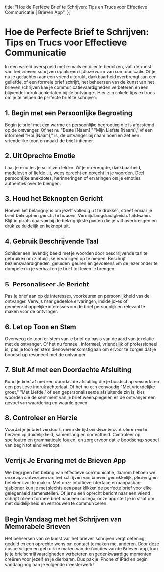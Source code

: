 
  title: "Hoe de Perfecte Brief te Schrijven: Tips en Trucs voor Effectieve Communicatie | Brieven App",
};

# Hoe de Perfecte Brief te Schrijven: Tips en Trucs voor Effectieve Communicatie

<MdxImage src="/blog/write-perfect-letter.jpg" alt="Hoe de Perfecte Brief te Schrijven: Tips en Trucs voor Effectieve Communicatie" width={800} height={700} />

In een wereld overspoeld met e-mails en directe berichten, valt de kunst van het brieven schrijven op als een tijdloze vorm van communicatie. Of je nu je gedachten aan een vriend uitdrukt, dankbaarheid overbrengt aan een geliefde, of een formele brief schrijft, het beheersen van de kunst van het brieven schrijven kan je communicatievaardigheden verbeteren en een blijvende indruk achterlaten bij de ontvanger. Hier zijn enkele tips en trucs om je te helpen de perfecte brief te schrijven:

## 1. Begin met een Persoonlijke Begroeting

Begin je brief met een warme en persoonlijke begroeting die is afgestemd op de ontvanger. Of het nu "Beste [Naam]," "Mijn Liefste [Naam]," of een informeel "Hoi [Naam]," is, de ontvanger bij naam noemen zet een vriendelijke toon en maakt de brief intiemer.

## 2. Uit Oprechte Emotie

Laat je emoties je schrijven leiden. Of je nu vreugde, dankbaarheid, medeleven of liefde uit, wees oprecht en oprecht in je woorden. Deel persoonlijke anekdotes, herinneringen of ervaringen om je emoties authentiek over te brengen.

## 3. Houd het Beknopt en Gericht

Hoewel het belangrijk is om jezelf volledig uit te drukken, streef ernaar je brief beknopt en gericht te houden. Vermijd langdradigheid of afdwalen. Blijf in plaats daarvan bij de belangrijkste punten die je wilt overbrengen en druk ze duidelijk en beknopt uit.

## 4. Gebruik Beschrijvende Taal

Schilder een levendig beeld met je woorden door beschrijvende taal te gebruiken om zintuiglijke ervaringen op te roepen. Beschrijf bezienswaardigheden, geluiden, geuren en gevoelens om de lezer onder te dompelen in je verhaal en je brief tot leven te brengen.

## 5. Personaliseer Je Bericht

Pas je brief aan op de interesses, voorkeuren en persoonlijkheid van de ontvanger. Verwijs naar gedeelde ervaringen, inside jokes of gemeenschappelijke interesses om de brief persoonlijk en relevant te maken voor de ontvanger.

## 6. Let op Toon en Stem

Overweeg de toon en stem van je brief op basis van de aard van je relatie met de ontvanger. Of het nu formeel, informeel, vriendelijk of professioneel is, pas je toon en stem dienovereenkomstig aan om ervoor te zorgen dat je boodschap resoneert met de ontvanger.

## 7. Sluit Af met een Doordachte Afsluiting

Rond je brief af met een doordachte afsluiting die je boodschap versterkt en een positieve indruk achterlaat. Of het nu een eenvoudig "Met vriendelijke groet," "Met Liefde," of een gepersonaliseerde afsluitende zin is, kies woorden die de sentiment van je brief weerspiegelen en de ontvanger een gevoel van waardering en waarde geven.

## 8. Controleer en Herzie

Voordat je je brief verstuurt, neem de tijd om deze te controleren en te herzien op duidelijkheid, samenhang en correctheid. Controleer op spelfouten en grammaticale fouten, en zorg ervoor dat je boodschap soepel van begin tot eind verloopt.

## Verrijk Je Ervaring met de Brieven App

We begrijpen het belang van effectieve communicatie, daarom hebben we onze app ontworpen om het schrijven van brieven gemakkelijk, plezierig en betekenisvol te maken. Met onze intuïtieve interface en aanpasbare sjablonen kun je met slechts een paar klikken de perfecte brief voor elke gelegenheid samenstellen. Of je nu een oprecht bericht naar een vriend schrijft of een formele brief naar een collega, onze app stelt je in staat om met duidelijkheid en vertrouwen te communiceren.

## Begin Vandaag met het Schrijven van Memorabele Brieven

Het beheersen van de kunst van het brieven schrijven vergt oefening, geduld en een oprechte wens om contact te maken met anderen. Door deze tips te volgen en gebruik te maken van de functies van de Brieven App, kun je je briefschrijfvaardigheden verbeteren en gedenkwaardige momenten creëren voor jezelf en je dierbaren. Dus pak je iPhone of iPad en begin vandaag nog aan je volgende meesterwerk!
